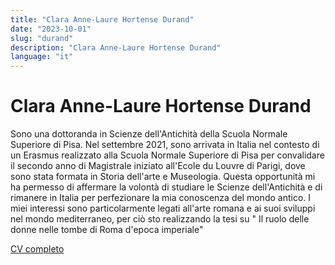 ```yaml
---
title: "Clara Anne-Laure Hortense Durand"
date: "2023-10-01"
slug: "durand"
description: "Clara Anne-Laure Hortense Durand"
language: "it"
---
```


# Clara Anne-Laure Hortense Durand

Sono una dottoranda in Scienze dell'Antichità della Scuola Normale Superiore di Pisa. Nel
settembre 2021, sono arrivata in Italia nel contesto di un Erasmus realizzato alla Scuola
Normale Superiore di Pisa per convalidare il secondo anno di Magistrale iniziato all'Ecole
du Louvre di Parigi, dove sono stata formata in Storia dell'arte e Museologia. Questa
opportunità mi ha permesso di affermare la volontà di studiare le Scienze dell'Antichità e
di rimanere in Italia per perfezionare la mia conoscenza del mondo antico. I miei interessi
sono particolarmente legati all'arte romana e ai suoi sviluppi nel mondo mediterraneo,
per ciò sto realizzando la tesi su " Il ruolo delle donne nelle tombe di Roma d'epoca
imperiale"

<a href="it/durand/CV_Durand" target="_blank">
  CV completo
</a>
